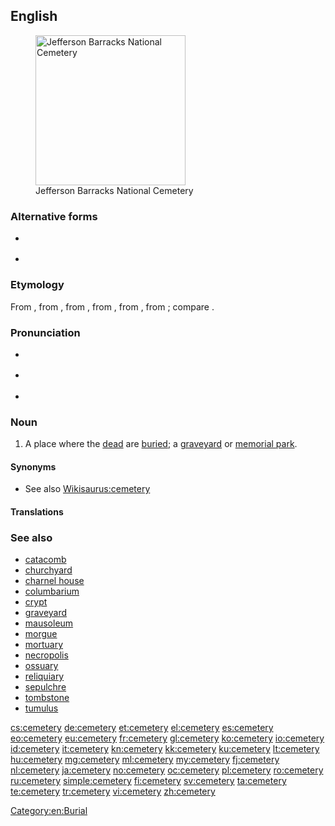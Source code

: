 ==English==
{{wikipedia}}
[[Image:Jefferson Barracks National Cemetery.JPG|thumb|240px|Jefferson Barracks National Cemetery]]

===Alternative forms===
* {{l/en|cœmeterium}} {{qualifier|history}}
* {{l/en|cœmetery}} {{qualifier|archaic}}

===Etymology===
From {{etyl|enm|en}} {{term|cimiterie|lang=enm}}, from {{etyl|fro|en}} {{term|cimitiere|lang=fro}}, from {{etyl|ML.|en}} {{term/t|la|cimitērium}}, from {{etyl|LL.|en}} {{term/t|la|coemētērium}}, from {{etyl|grc|en}} {{term|κοιμητήριον|sc=polytonic|lang=grc|tr=koimētērion}}, from {{term|κοιμάω|sc=polytonic|tr=koimaō||I put to sleep|lang=grc}}; compare {{term|cœmeterium|lang=en}}.

===Pronunciation===
* {{a|UK}} {{IPA|/ˈsɛ.məˌtɹi/}}
* {{a|US}} {{IPA|/ˈsɛ.məˌtɛ.ɹi/}}
* {{audio|En-us-cemetery.ogg|Audio (US)}}

===Noun===
{{en-noun|cemeteries}}

# A place where the [[dead]] are [[buried]]; a [[graveyard]] or [[memorial park]].

====Synonyms====
* See also [[Wikisaurus:cemetery]]

====Translations====
{{trans-see|a place where the dead are buried|graveyard}}

===See also===
* [[catacomb]]
* [[churchyard]]
* [[charnel house]]
* [[columbarium]]
* [[crypt]]
* [[graveyard]]
* [[mausoleum]]
* [[morgue]]
* [[mortuary]]
* [[necropolis]]
* [[ossuary]]
* [[reliquiary]]
* [[sepulchre]]
* [[tombstone]]
* [[tumulus]]

[[Category:en:Burial]]

[[cs:cemetery]]
[[de:cemetery]]
[[et:cemetery]]
[[el:cemetery]]
[[es:cemetery]]
[[eo:cemetery]]
[[eu:cemetery]]
[[fr:cemetery]]
[[gl:cemetery]]
[[ko:cemetery]]
[[io:cemetery]]
[[id:cemetery]]
[[it:cemetery]]
[[kn:cemetery]]
[[kk:cemetery]]
[[ku:cemetery]]
[[lt:cemetery]]
[[hu:cemetery]]
[[mg:cemetery]]
[[ml:cemetery]]
[[my:cemetery]]
[[fj:cemetery]]
[[nl:cemetery]]
[[ja:cemetery]]
[[no:cemetery]]
[[oc:cemetery]]
[[pl:cemetery]]
[[ro:cemetery]]
[[ru:cemetery]]
[[simple:cemetery]]
[[fi:cemetery]]
[[sv:cemetery]]
[[ta:cemetery]]
[[te:cemetery]]
[[tr:cemetery]]
[[vi:cemetery]]
[[zh:cemetery]]